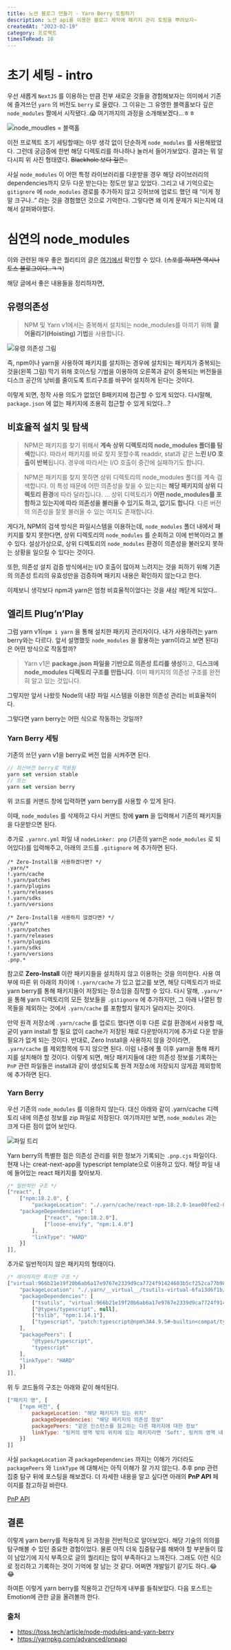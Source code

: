 ```yaml
---
title: 노션 블로그 만들기 - Yarn Berry 토핑하기
description: 노션 api를 이용한 블로그 제작에 패키지 관리 토핑을 뿌려보자~
createdAt: "2023-02-19"
category: 프로젝트
timesToRead: 10
---
```


# 초기 세팅 - intro

우선 새롭게 `NextJS` 를 이용하는 만큼 전부 새로운 것들을 경험해보자는 의미에서 기존에 즐겨쓰던 `yarn` 의 버전도 `berry` 로 올렸다. 그 이유는 그 유명한 블랙홀보다 깊은 `node_modules` 짤에서 시작됐다..😱 여기까지의 과정을 소개해보겠다…ㅎㅎ

![node_moudles = 블랙홀](https://utfs.io/f/ea8f6b04-381f-4f88-a74c-a26951511a5e-eymbs3.jpg)

이전 프로젝트 초기 세팅할때는 아무 생각 없이 단순하게 `node_modules` 를 사용해왔었다. 그런데 궁금증에 한번 해당 디렉토리를 하나하나 눌러서 들어가보았다. 결과는 뭐 알다시피 위 사진 형태였다. ~~Blackhole 보다 깊은..~~

사실 `node_modules` 이 어떤 특정 라이브러리를 다운받을 경우 해당 라이브러리의 dependencies까지 모두 다운 받는다는 정도만 알고 있었다. 그리고 내 기억으로는 `gitignore` 에 `node_modules` 경로를 추가하지 않고 깃허브에 업로드 했던 때 “이게 정말 크구나..” 라는 것을 경험했던 것으로 기억한다. 그렇다면 왜 이게 문제가 되는지에 대해서 살펴봐야했다.

# 심연의 node_modules

이와 관련된 매우 좋은 퀄리티의 글은 [여기에서](https://toss.tech/article/node-modules-and-yarn-berry) 확인할 수 있다. (~~스포를 하자면 역시나 토스 블로그이다..ㅋㅋ~~)

해당 글에서 좋은 내용들을 정리하자면,

## 유령의존성

> NPM 및 Yarn v1에서는 중복해서 설치되는 node_modules를 아끼기 위해 **끌어올리기(Hoisting) 기법**을 사용합니다.
>

![유령 의존성 그림](https://utfs.io/f/a83bf767-910e-49be-8251-b34df2536524-eymbs4.jpg)

즉, npm이나 yarn을 사용하여 패키지를 설치하는 경우에 설치되는 패키지가 중복되는 것을(왼쪽 그림) 막기 위해 호이스팅 기법을 이용하여 오른쪽과 같이 중복되는 버전들을 디스크 공간의 낭비를 줄이도록 트리구조를 바꾸어 설치하게 된다는 것이다.

이렇게 되면, 정작 사용 의도가 없었던 B패키지에 접근할 수 있게 되었다. 다시말해, `package.json` 에 없는 패키지에 조용히 접근할 수 있게 되었다…?

## 비효율적 설치 및 탐색

> NPM은 패키지를 찾기 위해서 **계속 상위 디렉토리의 node_modules 폴더를 탐색**합니다. 따라서 패키지를 바로 찾지 못할수록 readdir, stat과 같은 **느린 I/O 호출이 반복**됩니다. 경우에 따라서는 I/O 호출이 중간에 실패하기도 합니다.
>

> NPM은 패키지를 찾지 못하면 상위 디렉토리의 node_modules 폴더를 계속 검색합니다. 이 특성 때문에 어떤 의존성을 찾을 수 있는지는 **해당 패키지의 상위 디렉토리 환경**에 따라 달라집니다. … 상위 디렉토리가 **어떤 node_modules를 포함하고 있는지에 따라 의존성을 불러올 수 있기도 하고, 없기도 합니다**. 다른 버전의 의존성을 잘못 불러올 수 있는 여지도 존재합니다.
>

게다가, NPM의 검색 방식은 파일시스템을 이용하는데, `node_modules` 폴더 내에서 패키지를 찾지 못한다면, 상위 디렉토리의 `node_modules` 를 순회하고 이에 반복이라고 볼 수 있다. 설상가상으로, 상위 디렉토리의 `node_modules` 환경이 의존성을 불러오지 못하는 상황을 일으킬 수 있다는 것이다.

또한, 의존성 설치 검증 방식에서는 I/O 호출이 많아져 느려지는 것을 피하기 위해 기존의 의존성 트리의 유효성만을 검증하며 패키지 내용은 확인하지 않는다고 한다.

이제보니 생각보다 npm과 yarn은 엄청 비효율적이었다는 것을 새삼 깨닫게 되었다..

## 엘리트 Plug’n’Play

그럼 yarn v1(`npm i yarn` 을 통해 설치한 패키지 관리자이다. 내가 사용하려는 yarn berry와는 다르다. 앞서 설명했듯 `node_modules` 을 활용하는 yarn이라고 보면 된다)은 어떤 방식으로 작동할까?

> Yarn v1은 **package.json 파일을 기반으로 의존성 트리를 생성**하고, **디스크에 node_modules 디렉토리 구조를 만듭니다**. 이미 패키지의 의존성 구조를 완전히 알고 있는 것입니다.

그렇지만 앞서 나왔듯 Node의 내장 파일 시스템을 이용한 의존성 관리는 비효율적이다.

그렇다면 yarn berry는 어떤 식으로 작동하는 것일까?

### Yarn Berry 세팅

기존의 쓰던 yarn v1을 berry로 버전 업을 시켜주면 된다.

```jsx
// 최신버전 berry로 적용됨
yarn set version stable
// 또는
yarn set version berry
```

위 코드를 커맨드 창에 입력하면 yarn berry를 사용할 수 있게 된다.

이때, `node_modules` 를 삭제하고 다시 커맨드 창에 **yarn** 을 입력해서 기존의 패키지들을 다운받으면 된다.

추가로 `.yarnrc.yml` 파일 내 `nodeLinker: pnp` (기존의 yarn은 `node_modules` 로 되어있다)를 입력해주고, 아래의 코드를 `.gitignore` 에 추가하면 된다.

```
/* Zero-Install을 사용하겠다면? */
.yarn/*
!.yarn/cache
!.yarn/patches
!.yarn/plugins
!.yarn/releases
!.yarn/sdks
!.yarn/versions

/* Zero-Install을 사용하지 않겠다면? */
.yarn/*
!.yarn/patches
!.yarn/releases
!.yarn/plugins
!.yarn/sdks
!.yarn/versions
.pnp.*
```

참고로 **Zero-Install** 이란 패키지들을 설치하지 않고 이용하는 것을 의미한다. 사용 여부에 따른 위 아래의 차이에 `!.yarn/cache` 가 있고 없고를 보면, 해당 디렉토리가 바로 yarn berry를 통해 패키지들이 저장되는 장소임을 짐작할 수 있다. 다시 말해, `.yarn/*` 을 통해 yarn 디렉토리의 모든 정보들을 `.gitignore` 에 추가하지만, 그 아래 나열된 항목들을 제외하는 것에서 `.yarn/cache` 를 포함할지 말지가 달라지는 것이다.

만약 원격 저장소에 `.yarn/cache` 를 업로드 했다면 이후 다른 로컬 환경에서 사용할 때, 굳이 yarn install 할 필요 없이 cache가 저장된 채로 다운받아지기에 추가로 다운 받을 필요가 없게 되는 것이다. 반대로, Zero Install을 사용하지 않을 것이라면, `.yarn/cache` 를 제외항목에 두지 않으면 된다. 이럼 나중에 풀 이후 yarn을 통해 패키지를 설치해야 할 것이다. 이렇게 되면, 해당 패키지들에 대한 의존성 정보를 기록하는 `PnP` 관련 파일들은 install과 같이 생성되도록 원격 저장소에 저장되지 않게끔 제외항목에 추가하면 된다.

### Yarn Berry

우선 기존의 `node_modules` 를 이용하지 않는다. 대신 아래와 같이 .yarn/cache 디렉토리 내에 의존성 정보를 zip 파일로 저장된다. 여기까지만 보면, `node_modules` 과는 크게 다른 점이 없어 보인다.

![파일 트리](https://utfs.io/f/1a3d900c-fb4b-49e6-9771-94609ca0fbcd-eymbs5.jpg)

Yarn berry의 특별한 점은 의존성 관리를 위한 정보가 기록되는 `.pnp.cjs` 파일이다. 현재 나는 creat-next-app을 typescript template으로 이용하고 있다. 해당 파일 내에 들어있는 react 패키지를 찾아보자.

```jsx
/* 일반적인 구조 */
["react", [
	["npm:18.2.0", {
		"packageLocation": "./.yarn/cache/react-npm-18.2.0-1eae08fee2-88e38092da.zip/node_modules/react/",
    "packageDependencies": [
			["react", "npm:18.2.0"],
			["loose-envify", "npm:1.4.0"]
		],
		"linkType": "HARD"
	}]
]],
```

추가로 일반적이지 않은 패키지의 형태이다.

```jsx
/* 레어하지만 특이한 구조 */
["virtual:966b21e19f20b6ab6a17e9767e2339d9ca7724f91424603b5cf252ca77b98fa0f1e32ab71214f633a544919118f8d1f5eb4521fe0ca35c125ccdf7bef850544e#npm:3.21.0", {
	"packageLocation": "./.yarn/__virtual__/tsutils-virtual-6fa13d6f1b/0/cache/tsutils-npm-3.21.0-347e6636c5-1843f4c1b2.zip/node_modules/tsutils/",
	"packageDependencies": [
		["tsutils", "virtual:966b21e19f20b6ab6a17e9767e2339d9ca7724f91424603b5cf252ca77b98fa0f1e32ab71214f633a544919118f8d1f5eb4521fe0ca35c125ccdf7bef850544e#npm:3.21.0"],
		["@types/typescript", null],
		["tslib", "npm:1.14.1"],
		["typescript", "patch:typescript@npm%3A4.9.5#~builtin<compat/typescript>::version=4.9.5&hash=23ec76"]
	],
	"packagePeers": [
		"@types/typescript",
		"typescript"
	],
	"linkType": "HARD"
	}]
]],
```

위 두 코드들의 구조는 아래와 같이 해석된다.

```jsx
["패키지 명", [
	["npm 버전", {
		packageLocation: "해당 패키지가 있는 위치"
		packageDependencies: "해당 패키지의 의존성 정보"
		packagePeers: "같은 인스턴스를 참고하는 다른 패키지에 대한 정보"
		linkType: "링커의 영역 밖의 위치에 있는 패키지라면 'Soft', 링커의 영역 내 있는 패키지라면 'Hard'"
	}]
]]
```

사실 `packageLocation` 과 `packageDependencies` 까지는 이해가 가더라도 `packagePeers` 와 `linkType` 에 대해서는 아직 이해가 잘 가지 않는다. 추후 pnp 관련 집중 탐구 뒤에 포스팅을 해보겠다. 더 자세한 내용을 알고 싶다면 아래의 **PnP API** 페이지를 참고하길 바란다.

[PnP API](https://yarnpkg.com/advanced/pnpapi)

## 결론

이렇게 yarn berry를 적용하게 된 과정을 전반적으로 알아보았다. 해당 기술의 의의를 탐구해볼 수 있던 중요한 경험이었다. 물론 아직 더욱 집중탐구를 해봐야 할 부분들이 많이 남았기에 지식 부족으로 글의 퀄리티는 많이 부족하다고 느껴진다. 그래도 이런 식으로 정리하고 기록하는 것이 기억에 잘 남는 것 같다. 어쩌면 개발일기 같기도 하다..😂😂

하여튼 이렇게 yarn berry를 적용하고 간단하게 내부를 들춰보았다. 다음 포스트는 Emotion에 관한 글을 올려볼까 한다.

### 출처
- https://toss.tech/article/node-modules-and-yarn-berry
- https://yarnpkg.com/advanced/pnpapi